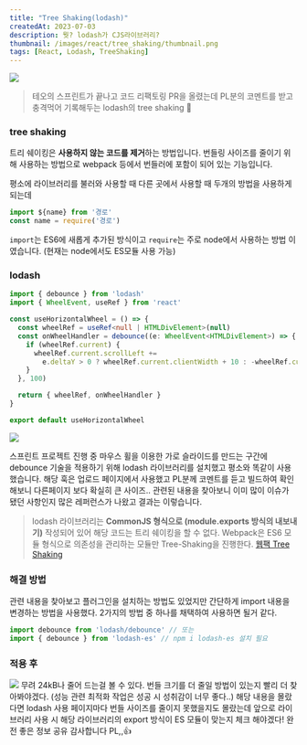 ```yaml
---
title: "Tree Shaking(lodash)"
createdAt: 2023-07-03
description: 뭣? lodash가 CJS라이브러리?
thumbnail: /images/react/tree_shaking/thumbnail.png
tags: [React, Lodash, TreeShaking]
---
```


![](/images/react/tree_shaking/1.png)
> 테오의 스프린트가 끝나고 코드 리팩토링 PR을 올렸는데 PL분의 코멘트를 받고 충격먹어 기록해두는 lodash의 tree shaking 🦊

### tree shaking
트리 쉐이킹은 **사용하지 않는 코드를 제거**하는 방법입니다. 번들링 사이즈를 줄이기 위해 사용하는 방법으로 webpack 등에서 번들러에 포함이 되어 있는 기능입니다.

평소에 라이브러리를 불러와 사용할 때 다른 곳에서 사용할 때 두개의 방법을 사용하게 되는데

```ts showLineNumbers
import ${name} from '경로'
const name = require('경로')
``` 

`import`는 ES6에 새롭게 추가된 방식이고 `require`는 주로 node에서 사용하는 방법 이였습니다. (현재는 node에서도 ES모듈 사용 가능)

### lodash

```ts showLineNumbers
import { debounce } from 'lodash'
import { WheelEvent, useRef } from 'react'

const useHorizontalWheel = () => {
  const wheelRef = useRef<null | HTMLDivElement>(null)
  const onWheelHandler = debounce((e: WheelEvent<HTMLDivElement>) => {
    if (wheelRef.current) {
      wheelRef.current.scrollLeft +=
        e.deltaY > 0 ? wheelRef.current.clientWidth + 10 : -wheelRef.current.clientWidth + -10
    }
  }, 100)

  return { wheelRef, onWheelHandler }
}

export default useHorizontalWheel
```

![](/images/react/tree_shaking/2.png)


스프린트 프로젝트 진행 중 마우스 휠을 이용한 가로 슬라이드를 만드는 구간에 debounce 기술을 적용하기 위해 lodash 라이브러리를 설치했고 평소와 똑같이 사용했습니다. 해당 훅은 업로드 페이지에서 사용했고 PL분께 코멘트를 듣고 빌드하여 확인해보니 다른페이지 보다 확실히 큰 사이즈.. 관련된 내용을 찾아보니 이미 많이 이슈가 됐던 사항인지 많은 레퍼런스가 나왔고 결과는 이렇습니다.
> lodash 라이브러리는 **CommonJS 형식으로 (module.exports 방식의 내보내기)** 작성되어 있어 해당 코드는 트리 쉐이킹을 할 수 없다. Webpack은 ES6 모듈 형식으로 의존성을 관리하는 모듈만 Tree-Shaking을 진행한다. [웹팩 Tree Shaking](https://webpack.kr/guides/tree-shaking/)

### 해결 방법
관련 내용을 찾아보고 플러그인을 설치하는 방법도 있었지만 간단하게 import 내용을 변경하는 방법을 사용했다. 2가지의 방법 중 하나를 채택하여 사용하면 될거 같다.
```ts showLineNumbers
import debounce from 'lodash/debounce' // 또는
import { debounce } from 'lodash-es' // npm i lodash-es 설치 필요
```
### 적용 후
![](images/react/tree_shaking/3.png) 무려 24kB나 줄어 드는걸 볼 수 있다. 번들 크기를 더 줄일 방법이  있는지 빨리 더 찾아봐야겠다. (성능 관련 최적화 작업은 성공 시 성취감이 너무 좋다..)
해당 내용을 몰랐다면 lodash 사용 페이지마다 번들 사이즈를 줄이지 못했을지도 몰랐는데 앞으로 라이브러리 사용 시 해당 라이브러리의 export 방식이 ES 모듈이 맞는지 체크 해야겠다! 완전 좋은 정보 공유 감사합니다 PL,,👍